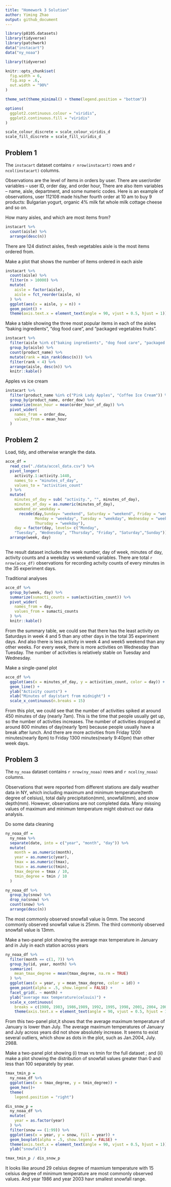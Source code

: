 ```yaml
---
title: "Homework 3 Solution"
author: Yiming Zhao
output: github_document
---
```


```r
library(p8105.datasets)
library(tidyverse)
library(patchwork)
data("instacart")
data("ny_noaa")
```

```r
library(tidyverse)

knitr::opts_chunk$set(
  fig.width = 6,
  fig.asp = .6,
  out.width = "90%"
)

theme_set(theme_minimal() + theme(legend.position = "bottom"))

options(
  ggplot2.continuous.colour = "viridis",
  ggplot2.continuous.fill = "viridis"
)

scale_colour_discrete = scale_colour_viridis_d
scale_fill_discrete = scale_fill_viridis_d
```


## Problem 1

The `instacart` dataset contains `r nrow(instacart)` rows and `r ncol(instacart)` columns.  

Observations are the level of items in orders by user. There are user/order variables -- user ID, order day, 
and order hour, There are also item variables -- name, aisle, department, and some numeric codes.
Here is an example of observations, user 112108 made his/her fourth order at 10 am to buy 9 products: Bulgarian yogurt, organic 4% milk fat whole milk cottage cheese and so on.

How many aisles, and which are most items from?

```r
instacart %>% 
  count(aisle) %>% 
  arrange(desc(n))
```
There are 124 distinct aisles, fresh vegetables aisle is the most items ordered from.

Make a plot that shows the number of items ordered in each aisle

```r
instacart %>% 
  count(aisle) %>% 
  filter(n > 10000) %>% 
  mutate(
    aisle = factor(aisle),
    aisle = fct_reorder(aisle, n)
  ) %>% 
  ggplot(aes(x = aisle, y = n)) +
  geom_point() +
  theme(axis.text.x = element_text(angle = 90, vjust = 0.5, hjust = 1))
```

Make a table showing the three most popular items in each of the aisles “baking ingredients”, “dog food care”, and “packaged vegetables fruits”.

```r
instacart %>% 
  filter(aisle %in% c("baking ingredients", "dog food care", "packaged vegetables fruits")) %>% 
  group_by(aisle) %>% 
  count(product_name) %>% 
  mutate(rank = min_rank(desc(n))) %>% 
  filter(rank < 4) %>% 
  arrange(aisle, desc(n)) %>% 
  knitr::kable()
``` 

Apples vs ice cream

```r
instacart %>% 
  filter(product_name %in% c("Pink Lady Apples", "Coffee Ice Cream")) %>% 
  group_by(product_name, order_dow) %>% 
  summarize(mean_hour = mean(order_hour_of_day)) %>% 
  pivot_wider(
    names_from = order_dow,
    values_from = mean_hour
  )
```


## Problem 2

Load, tidy, and otherwise wrangle the data. 

```r
acce_df = 
  read_csv("./data/accel_data.csv") %>% 
  pivot_longer(
    activity.1:activity.1440,
    names_to = "minutes_of_day",
    values_to = "activities_count"
  ) %>% 
  mutate(
    minutes_of_day = sub( "activity.", "", minutes_of_day),
    minutes_of_day = as.numeric(minutes_of_day),
    weekend_or_weekday = 
      recode(day,Sunday= "weekend", Saturday = "weekend", Friday = "weekday",
             Monday = "weekday", Tuesday = "weekday", Wednesday = "weekday",
             Thursday = "weekday"),
    day = factor(day, levels= c("Monday", 
    "Tuesday", "Wednesday", "Thursday", "Friday", "Saturday","Sunday"))) %>% 
  arrange(week, day)
  
```

The result dataset includes the week number, day of week, minutes of day, activity counts and a weekday vs weekend variables. There are total `r nrow(acce_df)` observations for recording actvity counts of every minutes in the 35 experiment days.  


Traditional analyses

```r
acce_df %>% 
  group_by(week, day) %>% 
  summarize(sumacti_counts = sum(activities_count)) %>% 
  pivot_wider(
    names_from = day,
    values_from = sumacti_counts
  ) %>% 
  knitr::kable()
```

From the summary table, we could see that there has the least activity on Saturdays in week 4 and 5 than any other days in the total 35 experiment days. And also there is less activity in week 4 and week5 weekend than any other weeks. For every week, there is more activities on Wednesday than Tuesday. The number of activities is relatively stable on Tuesday and Wednesday.  


Make a single-panel plot

```r
acce_df %>% 
  ggplot(aes(x = minutes_of_day, y = activities_count, color = day)) +
  geom_line() +
  ylab("Activity counts") +
  xlab("Minutes of day(start from midnight") +
  scale_x_continuous(n.breaks = 15)
```

From this plot, we could see that the number of activities spiked at around 450 minutes of day (nearly 7am). This is the time that people usually get up, so the number of activities increases. The number of activities dropped at around 800 minutes of day(nearly 1pm) because people usually have a break after lunch. And there are more activities from Friday 1200 minutes(nearly 8pm) to Friday 1300 minutes(nearly 9:40pm) than other week days.  


## Problem 3

The `ny_noaa` dataset contains `r nrow(ny_noaa)` rows and `r ncol(ny_noaa)` columns.  

Observations that were reported from different stations are daily weather data in NY, which including maximum and minimum temperature(tenth degree of celsius), total daily precipitation(mm), snowfall(mm), and snow depth(mm). However, observations are not completed data. Many missing values of maximum and minimum temperature might obstruct our data analysis.
  
  
Do some data cleaning

```r
ny_noaa_df = 
  ny_noaa %>% 
  separate(date, into = c("year", "month", "day")) %>% 
  mutate(
    month = as.numeric(month),
    year = as.numeric(year),
    tmax = as.numeric(tmax),
    tmin = as.numeric(tmin),
    tmax_degree = tmax / 10,
    tmin_degree = tmin / 10
  ) 

ny_noaa_df %>% 
  group_by(snow) %>% 
  drop_na(snow) %>% 
  count(snow) %>% 
  arrange(desc(n))
```

The most commonly observed snowfall value is 0mm. The second commonly observed snowfall value is 25mm. The third commonly observed snowfall value is 13mm.  

Make a two-panel plot showing the average max temperature in January and in July in each station across years

```r
ny_noaa_df %>%
  filter(month == c(1, 7)) %>% 
  group_by(id, year, month) %>% 
  summarize(
    mean_tmax_degree = mean(tmax_degree, na.rm = TRUE)
  ) %>% 
  ggplot(aes(x = year, y = mean_tmax_degree, color = id)) +
  geom_point(alpha = .5, show.legend = FALSE) +
  facet_grid(. ~ month) +
  ylab("average max temperature(celsuis)") +
  scale_x_continuous(
    breaks = c(1980, 1983, 1986,1989, 1992, 1995, 1998, 2001, 2004, 2007, 2010)) +
    theme(axis.text.x = element_text(angle = 90, vjust = 0.5, hjust = 1))
```

From this two-panel plot,it shows that the average maximum temperature of January is lower than July. The average maximum temperatures of January and July across years did not show absolutely increase. It seems to exist several outliers, which show as dots in the plot, such as Jan.2004, July. 2988.


Make a two-panel plot showing (i) tmax vs tmin for the full dataset ; and (ii) make a plot showing the distribution of snowfall values greater than 0 and less than 100 separately by year.


```r
tmax_tmin_p =
  ny_noaa_df %>% 
  ggplot(aes(x = tmax_degree, y = tmin_degree)) +
  geom_hex()+
  theme(
    legend.position = "right") 

dis_snow_p =
  ny_noaa_df %>% 
  mutate(
    year = as.factor(year)
  ) %>% 
  filter(snow == (1:99)) %>% 
  ggplot(aes(x = year, y = snow, fill = year)) +
  geom_boxplot(alpha = .5, show.legend = FALSE) +
  theme(axis.text.x = element_text(angle = 90, vjust = 0.5, hjust = 1)) +
  ylab("snowfall")

tmax_tmin_p / dis_snow_p
```

It looks like around 29 celsius degree of maxmium temperature with  15 celsius degree of minimum temperature are most commonly observed values. And year 1986 and year 2003 havr smallest snowfall range.
